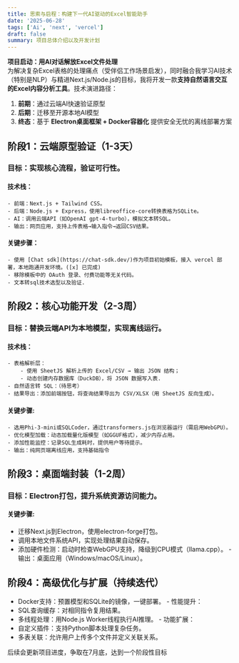 ```yaml
---
title: 思索与启程：构建下一代AI驱动的Excel智能助手
date: '2025-06-28'
tags: ['Ai', 'next', 'vercel']
draft: false
summary: 项目总体介绍以及开发计划
---
```


**项目启动：用AI对话解放Excel文件处理**  
为解决复杂Excel表格的处理痛点（受伴侣工作场景启发），同时融合我学习AI技术（特别是NLP）与精进Next.js/Node.js的目标，我将开发一款**支持自然语言交互的Excel内容分析工具**。技术演进路径：

1. **前期**：通过云端AI快速验证原型
2. **后期**：迁移至开源本地AI模型
3. **终态**：基于 **Electron桌面框架 + Docker容器化** 提供安全无忧的离线部署方案

## 阶段1：云端原型验证（1-3天）

### 目标​​：实现核心流程，验证可行性。

#### 技术栈​​：

    - 前端：Next.js + Tailwind CSS。
    - 后端：Node.js + Express，使用libreoffice-core转换表格为SQLite。
    - AI：调用云端API（如OpenAI gpt-4-turbo），模拟文本转SQL。
    - 输出​​：网页应用，支持上传表格→输入指令→返回CSV结果。

#### 关键步骤：

    - 使用 [Chat sdk](https://chat-sdk.dev/)作为项目初始模板，接入 vercel 部署，本地跑通开发环境。([x] 已完成)
    - 移除模板中的 OAuth 登录、付费功能等无关代码。
    - 文本转sql技术选型以及验证.

## 阶段2：核心功能开发（2-3周）

### 目标​​：替换云端API为本地模型，实现离线运行。

#### 技术栈​​：

    - ​​表格解析层​​：
        - 使用 SheetJS 解析上传的 Excel/CSV → 输出 JSON 结构；
        - 动态创建内存数据库（DuckDB），将 JSON 数据写入表.
    - ​​自然语言转 SQL​​：（待思考）
    - 结果导出​​：添加前端按钮，将查询结果导出为 CSV/XLSX（用 SheetJS 反向生成）。

#### 关键步骤​​:

    - 选用Phi-3-mini或SQLCoder，通过transformers.js在浏览器运行（需启用WebGPU）。
    - 优化模型加载：动态加载量化版模型（如GGUF格式），减少内存占用。
    - 添加性能监控：记录SQL生成耗时，提供用户等待提示。
    ​​- 输出​​：纯网页端离线应用，支持基础指令

## 阶段3：桌面端封装（1-2周）

### 目标​​：Electron打包，提升系统资源访问能力。

#### ​关键步骤​​:

- 迁移Next.js到Electron，使用electron-forge打包。
- 调用本地文件系统API，实现处理结果自动保存。
- 添加硬件检测：启动时检查WebGPU支持，降级到CPU模式（llama.cpp）。
  ​- ​输出​​：桌面应用（Windows/macOS/Linux）。

## 阶段4：高级优化与扩展（持续迭代）

- ​​Docker支持​​：预置模型和SQLite的镜像，一键部署。
  ​​- 性能提升​​：
- SQL查询缓存：对相同指令复用结果。
- 多线程处理：用Node.js Worker线程执行AI推理。
  ​- ​功能扩展​​：
- 自定义插件：支持Python脚本处理复杂任务。
- 多表关联：允许用户上传多个文件并定义关联关系。

后续会更新项目进度，争取在7月底，达到一个阶段性目标
